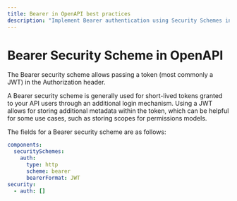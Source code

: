```yaml
---
title: Bearer in OpenAPI best practices
description: "Implement Bearer authentication using Security Schemes in your OpenAPI specification for better security, developer experience, and seamless integration."
---
```


# Bearer Security Scheme in OpenAPI

The Bearer security scheme allows passing a token (most commonly a JWT) in the Authorization header.

A Bearer security scheme is generally used for short-lived tokens granted to your API users through an additional login mechanism. Using a JWT allows for storing additional metadata within the token, which can be helpful for some use cases, such as storing scopes for permissions models.

The fields for a Bearer security scheme are as follows:

<Table
  data={[
    { field: "`type`", type: "String", required: "✅", description: "`http`" },
    { field: "`description`", type: "String", required: "", description: "Human-readable information. This may contain [CommonMark syntax](https://spec.commonmark.org/) to provide a rich description." },
    { field: "`scheme`", type: "String", required: "✅", description: "`bearer`" },
    { field: "`bearerFormat`", type: "String", required: "", description: "A hint to the client to identify how the bearer token is formatted. Bearer tokens are usually generated by an authorization server, so this information is primarily for documentation purposes." },
    { field: "`x-*`", type: "[Extensions](/openapi/extensions)", required: "", description: "Any number of extension fields can be added to the security scheme object to be used by tooling and vendors." }
  ]}
  columns={[
    { key: "field", header: "Field" },
    { key: "type", header: "Type" },
    { key: "required", header: "Required" },
    { key: "description", header: "Description" }
  ]}
/>

```yaml
components:
  securitySchemes:
    auth:
      type: http
      scheme: bearer
      bearerFormat: JWT
security:
  - auth: []
```

